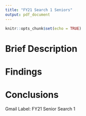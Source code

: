 ```yaml
---
title: "FY21 Search 1 Seniors"
output: pdf_document
---
```


```r
knitr::opts_chunk$set(echo = TRUE)
```

# Brief Description

# Findings

# Conclusions

Gmail Label: FY21 Senior Search 1

\href{https://www.wrike.com/open.htm?id=570693619}{{\color{blue}{\underline{Wrike Project Details}}}}

\href{https://github.com/edithbird/FY21_Search_Name_Purchase}{{\color{blue}{\underline{Github Repository}}}}


